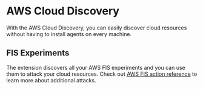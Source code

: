 # AWS Cloud Discovery

With the AWS Cloud Discovery, you can easily discover cloud resources without having to install agents on every machine.

## FIS Experiments

The extension discovers all your AWS FIS experiments and you can use them to attack your cloud resources. Check out [AWS FIS action reference](https://docs.aws.amazon.com/fis/latest/userguide/fis-actions-reference.html) to learn more about additional attacks.
